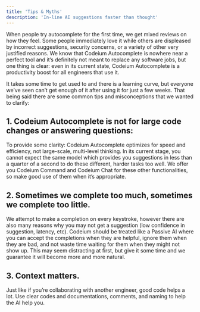```yaml
---
title: 'Tips & Myths'
description: 'In-line AI suggestions faster than thought'
---
```

When people try autocomplete for the first time, we get mixed reviews on how they feel. Some people immediately love it while others are displeased by incorrect suggestions, security concerns, or a variety of other very justified reasons. We know that Codeium Autocomplete is nowhere near a perfect tool and it’s definitely not meant to replace any software jobs, but one thing is clear: even in its current state, Codeium Autocomplete is a productivity boost for all engineers that use it.

It takes some time to get used to and there is a learning curve, but everyone we’ve seen can’t get enough of it after using it for just a few weeks. That being said there are some common tips and misconceptions that we wanted to clarify:

## 1. Codeium Autocomplete is not for large code changes or answering questions:

To provide some clarity: Codeium Autocomplete optimizes for speed and efficiency, not large-scale, multi-level thinking. In its current stage, you cannot expect the same model which provides you suggestions in less than a quarter of a second to do these different, harder tasks too well. We offer you Codeium Command and Codeium Chat for these other functionalities, so make good use of them when it’s appropriate.

## 2. Sometimes we complete too much, sometimes we complete too little.

We attempt to make a completion on every keystroke, however there are also many reasons why you may not get a suggestion (low confidence in suggestion, latency, etc). Codeium should be treated like a Passive AI where you can accept the completions when they are helpful, ignore them when they are bad, and not waste time waiting for them when they might not show up. This may seem distracting at first, but give it some time and we guarantee it will become more and more natural.

## 3. Context matters.

Just like if you’re collaborating with another engineer, good code helps a lot. Use clear codes and documentations, comments, and naming to help the AI help you.